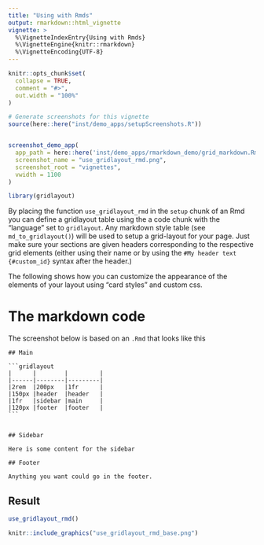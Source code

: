 ```yaml
---
title: "Using with Rmds"
output: rmarkdown::html_vignette
vignette: >
  %\VignetteIndexEntry{Using with Rmds}
  %\VignetteEngine{knitr::rmarkdown}
  %\VignetteEncoding{UTF-8}
---
```


```r
knitr::opts_chunk$set(
  collapse = TRUE,
  comment = "#>",
  out.width = "100%"
)
```

```r
# Generate screenshots for this vignette
source(here::here("inst/demo_apps/setupScreenshots.R"))


screenshot_demo_app(
  app_path = here::here('inst/demo_apps/rmarkdown_demo/grid_markdown.Rmd'),
  screenshot_name = "use_gridlayout_rmd.png",
  screenshot_root = "vignettes",
  vwidth = 1100
)

```


```r
library(gridlayout)
```


By placing the function `use_gridlayout_rmd` in the `setup` chunk of an Rmd you can define a gridlayout table using the a code chunk with the "language" set to `gridlayout`. Any markdown style table (see `md_to_gridlayout()`) will be used to setup a grid-layout for your page. Just make sure your sections are given headers corresponding to the respective grid elements (either using their name or by using the `#My header text {#custom_id}` syntax after the header.)


The following shows how you can customize the appearance of the elements of your layout using "card styles" and custom css. 


# The markdown code

The screenshot below is based on an `.Rmd` that looks like this

````
## Main

```gridlayout
|      |        |         |
|------|--------|---------|
|2rem  |200px   |1fr      |
|150px |header  |header   |
|1fr   |sidebar |main     |
|120px |footer  |footer   |
```


## Sidebar 

Here is some content for the sidebar

## Footer

Anything you want could go in the footer.
````


## Result


```r
use_gridlayout_rmd()
```


```r
knitr::include_graphics("use_gridlayout_rmd_base.png")
```



